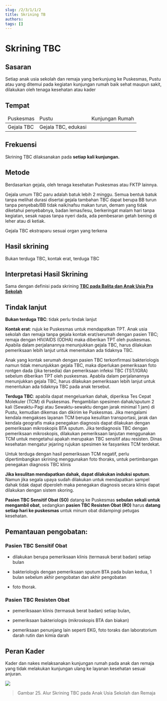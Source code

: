 ```yaml
---
slug: /2/3/1/1/2
title: Skrining TB
authors: 
tags: []
---
```


# Skrining TBC
## Sasaran
Setiap anak usia sekolah dan remaja yang berkunjung ke Puskesmas, Pustu atau yang ditemui pada kegiatan kunjungan rumah baik sehat maupun sakit, dilakukan oleh tenaga kesehatan atau kader
## Tempat

<table>
  <thead>
    <tr>
      <td>Puskesmas</td>
      <td>Pustu</td>
      <td>Kunjungan Rumah</td>
    </tr>
  </thead>
  <tbody>
    <tr>
      <td colSpan={2}>Gejala TBC</td>
      <td>Gejala TBC, edukasi</td>
    </tr>
  </tbody>
</table>


## Frekuensi
Skrining TBC dilaksanakan pada **setiap kali kunjungan.**

## Metode
Berdasarkan gejala, oleh tenaga kesehatan Puskesmas atau FKTP lainnya.

Gejala umum TBC paru adalah batuk lebih 2 minggu. Semua bentuk batuk tanpa melihat durasi disertai gejala tambahan TBC dapat berupa BB turun tanpa penyebab/BB tidak naik/nafsu makan turun, demam yang tidak diketahui penyebabnya, badan lemas/lesu, berkeringat malam hari tanpa kegiatan, sesak napas tanpa nyeri dada, ada pembesaran getah bening di leher atau di ketiak.

Gejala TBC ekstraparu sesuai organ yang terkena

## Hasil skrining
Bukan terduga TBC, kontak erat, terduga TBC

## Interpretasi Hasil Skrining
Sama dengan definisi pada skrining [**TBC pada Balita dan Anak Usia Pra Sekolah**](/2/2/10#interpretasi-dan-tindak-lanjut)

## Tindak lanjut 

**Bukan terduga TBC**: tidak perlu tindak lanjut

**Kontak erat**: rujuk ke Puskesmas untuk mendapatkan TPT. Anak usia sekolah dan remaja tanpa gejala kontak erat/serumah dengan pasien TBC; remaja dengan HIV/AIDS (ODHA) maka diberikan TPT oleh puskesmas. Apabila dalam perjalanannya menunjukkan gejala TBC, harus dilakukan pemeriksaan lebih lanjut untuk menentukan ada tidaknya TBC.

Anak yang kontak serumah dengan pasien TBC terkonfirmasi bakteriologis namun tidak menunjukkan gejala TBC, maka diperlukan pemeriksaan foto rontgen dada (jika tersedia) dan pemeriksaan infeksi TBC (TST/IGRA) sebelum diberikan TPT oleh puskesmas. Apabila dalam perjalanannya menunjukkan gejala TBC, harus dilakukan pemeriksaan lebih lanjut untuk menentukan ada tidaknya TBC pada anak tersebut.

**Terduga TBC**: apabila dapat mengeluarkan dahak, diperiksa Tes Cepat Molekuler (TCM) di Puskesmas. Pengambilan spesimen dahak/sputum 2 kali (Sewaktu-Pagi atau Sewaktu-sewaktu dengan jarak minimal 1 jam) di Pustu, kemudian dikemas dan dikirim ke Puskesmas. Jika mengalami kendala mengakses layanan TCM berupa kesulitan transportasi, jarak dan kendala geografis maka penegakan diagnosis dapat dilakukan dengan pemeriksaan mikroskopis BTA sputum. Jika terdiagnosis TBC dengan pemeriksaan mikroskopis, dilakukan pemeriksaan lanjutan menggunakan TCM untuk mengetahui apakah merupakan TBC sensitif atau resisten. Dinas kesehatan mengatur jejaring rujukan spesimen ke fasyankes TCM terdekat.

Untuk terduga dengan hasil pemeriksaan TCM negatif, perlu dipertimbangkan skrining menggunakan foto thoraks, untuk pertimbangan penegakan diagnosis TBC klinis

**Jika kesulitan mendapatkan dahak, dapat dilakukan induksi sputum**. Namun jika segala upaya sudah dilakukan untuk mendapatkan sampel dahak tidak dapat diperoleh maka penegakan diagnosis secara klinis dapat dilakukan dengan sistem skoring.

**Pasien TBC Sensitif Obat (SO)** datang ke Puskesmas **sebulan sekali untuk mengambil obat**, sedangkan **pasien TBC Resisten Obat (RO)** harus **datang setiap hari ke puskesmas** untuk minum obat didampingi petugas kesehatan.

## Pemantauan pengobatan:

### Pasien TBC **Sensitif Obat**

- dilakukan berupa pemeriksaan klinis (termasuk berat badan) setiap bulan

- bakteriologis dengan pemeriksaan sputum BTA pada bulan kedua, 1 bulan sebelum akhir pengobatan dan akhir pengobatan
- foto thorak.

### Pasien TBC **Resisten Obat**

- pemeriksaaan klinis (termasuk berat badan) setiap bulan,

- pemeriksaan bakteriologis (mikroskopis BTA dan biakan)

- pemeriksaan penunjang lain seperti EKG, foto toraks dan laboratorium darah rutin dan kimia darah

## Peran Kader
Kader dan nakes melaksanakan kunjungan rumah pada anak dan remaja yang tidak melakukan kunjungan ulang ke layanan kesehatan sesuai anjuran.

![](/ilm/image074.png)

> Gambar 25. Alur Skrining TBC pada Anak Usia Sekolah dan Remaja
